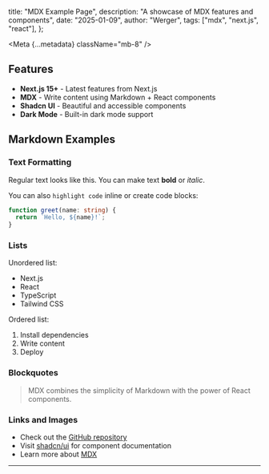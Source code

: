 
  title: "MDX Example Page",
  description: "A showcase of MDX features and components",
  date: "2025-01-09",
  author: "Werger",
  tags: ["mdx", "next.js", "react"],
};

<Meta {...metadata} className="mb-8" />

## Features

- **Next.js 15+** - Latest features from Next.js
- **MDX** - Write content using Markdown + React components
- **Shadcn UI** - Beautiful and accessible components
- **Dark Mode** - Built-in dark mode support

## Markdown Examples

### Text Formatting

Regular text looks like this. You can make text **bold** or _italic_.

You can also `highlight code` inline or create code blocks:

```typescript
function greet(name: string) {
  return `Hello, ${name}!`;
}
```

### Lists

Unordered list:

- Next.js
- React
- TypeScript
- Tailwind CSS

Ordered list:

1. Install dependencies
2. Write content
3. Deploy

### Blockquotes

> MDX combines the simplicity of Markdown with the power of React components.

### Links and Images

- Check out the [GitHub repository](https://github.com/brijr/mdx)
- Visit [shadcn/ui](https://ui.shadcn.com) for component documentation
- Learn more about [MDX](https://mdxjs.com)

---
